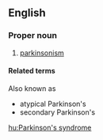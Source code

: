 ==English==

===Proper noun===
{{en-proper noun}}
{{wikipedia|Parkinsonism}}

# {{lb|en|neurology}} [[parkinsonism]]

====Related terms====
Also known as
* atypical Parkinson's
* secondary Parkinson's

[[hu:Parkinson's syndrome]]